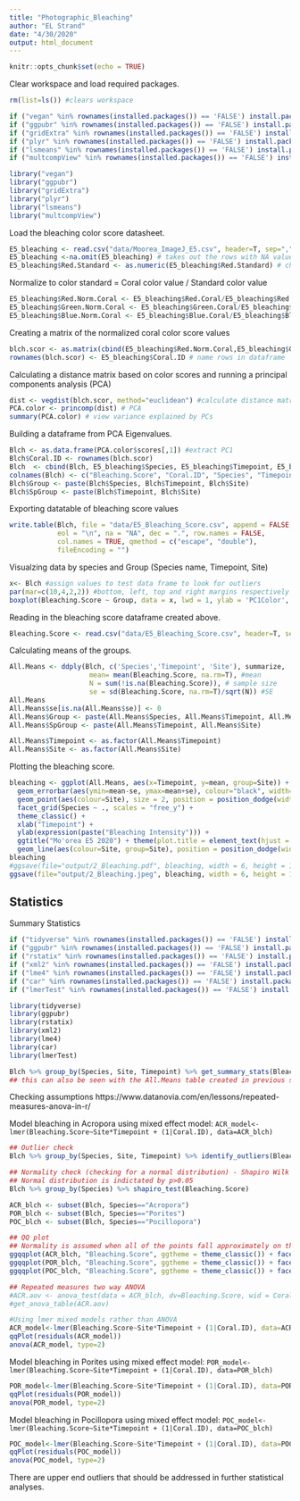 ```yaml
---
title: "Photographic_Bleaching"
author: "EL Strand"
date: "4/30/2020"
output: html_document
---
```


```r
knitr::opts_chunk$set(echo = TRUE)
```

Clear workspace and load required packages. 
```r
rm(list=ls()) #clears workspace 

if ("vegan" %in% rownames(installed.packages()) == 'FALSE') install.packages('vegan') 
if ("ggpubr" %in% rownames(installed.packages()) == 'FALSE') install.packages('ggpubr') 
if ("gridExtra" %in% rownames(installed.packages()) == 'FALSE') install.packages('gridExtra') 
if ("plyr" %in% rownames(installed.packages()) == 'FALSE') install.packages('plyr') 
if ("lsmeans" %in% rownames(installed.packages()) == 'FALSE') install.packages('lsmeans') 
if ("multcompView" %in% rownames(installed.packages()) == 'FALSE') install.packages('multcompView') 

library("vegan")
library("ggpubr")
library("gridExtra")
library("plyr") 
library("lsmeans")
library("multcompView")
```

Load the bleaching color score datasheet. 
```r
E5_bleaching <- read.csv("data/Moorea_ImageJ_E5.csv", header=T, sep=",", na.string="NA") #read in data file
E5_bleaching <-na.omit(E5_bleaching) # takes out the rows with NA value
E5_bleaching$Red.Standard <- as.numeric(E5_bleaching$Red.Standard) # changing Red Standard values to numeric instead of factor
```

Normalize to color standard
= Coral color value / Standard color value
```r
E5_bleaching$Red.Norm.Coral <- E5_bleaching$Red.Coral/E5_bleaching$Red.Standard 
E5_bleaching$Green.Norm.Coral <- E5_bleaching$Green.Coral/E5_bleaching$Green.Standard
E5_bleaching$Blue.Norm.Coral <- E5_bleaching$Blue.Coral/E5_bleaching$Blue.Standard 
```

Creating a matrix of the normalized coral color score values
```r
blch.scor <- as.matrix(cbind(E5_bleaching$Red.Norm.Coral,E5_bleaching$Green.Norm.Coral,E5_bleaching$Blue.Norm.Coral))
rownames(blch.scor) <- E5_bleaching$Coral.ID # name rows in dataframe
```

Calculating a distance matrix based on color scores and running a principal components analysis (PCA)
```r
dist <- vegdist(blch.scor, method="euclidean") #calculate distance matrix of color scores
PCA.color <- princomp(dist) # PCA
summary(PCA.color) # view variance explained by PCs
```

Building a dataframe from PCA Eigenvalues. 
```r
Blch <- as.data.frame(PCA.color$scores[,1]) #extract PC1
Blch$Coral.ID <- rownames(blch.scor)
Blch  <- cbind(Blch, E5_bleaching$Species, E5_bleaching$Timepoint, E5_bleaching$Site) #make a dataframe of PC1 and experiment factors
colnames(Blch) <- c("Bleaching.Score", "Coral.ID", "Species", "Timepoint", "Site")
Blch$Group <- paste(Blch$Species, Blch$Timepoint, Blch$Site)
Blch$SpGroup <- paste(Blch$Timepoint, Blch$Site)
```

Exporting datatable of bleaching score values
```r
write.table(Blch, file = "data/E5_Bleaching_Score.csv", append = FALSE, quote = TRUE, sep = ",",
            eol = "\n", na = "NA", dec = ".", row.names = FALSE,
            col.names = TRUE, qmethod = c("escape", "double"),
            fileEncoding = "")
```

Visualzing data by species and Group (Species name, Timepoint, Site)
```r
x<- Blch #assign values to test data frame to look for outliers
par(mar=c(10,4,2,2)) #bottom, left, top and right margins respectively
boxplot(Bleaching.Score ~ Group, data = x, lwd = 1, ylab = 'PC1Color', las=2, cex=0.8) #plot boxplot of PC1 color score by Group: Species, Timepoint, Site 
```

Reading in the bleaching score dataframe created above.
```r
Bleaching.Score <- read.csv("data/E5_Bleaching_Score.csv", header=T, sep=",", na.string="NA") #read in data file
```

Calculating means of the groups.  
```r
All.Means <- ddply(Blch, c('Species','Timepoint', 'Site'), summarize,
                    mean= mean(Bleaching.Score, na.rm=T), #mean 
                    N = sum(!is.na(Bleaching.Score)), # sample size
                    se = sd(Bleaching.Score, na.rm=T)/sqrt(N)) #SE
All.Means
All.Means$se[is.na(All.Means$se)] <- 0
All.Means$Group <- paste(All.Means$Species, All.Means$Timepoint, All.Means$Site)
All.Means$SpGroup <- paste(All.Means$Timepoint, All.Means$Site)

All.Means$Timepoint <- as.factor(All.Means$Timepoint)
All.Means$Site <- as.factor(All.Means$Site)

```

Plotting the bleaching score. 
```r
bleaching <- ggplot(All.Means, aes(x=Timepoint, y=mean, group=Site)) + 
  geom_errorbar(aes(ymin=mean-se, ymax=mean+se), colour="black", width=0.1, position = position_dodge(width = 0.1)) +
  geom_point(aes(colour=Site), size = 2, position = position_dodge(width = 0.1)) +
  facet_grid(Species ~ ., scales = "free_y") +
  theme_classic() + 
  xlab("Timepoint") +
  ylab(expression(paste("Bleaching Intensity"))) + 
  ggtitle("Mo'orea E5 2020") + theme(plot.title = element_text(hjust = 0.5)) + 
  geom_line(aes(colour=Site, group=Site), position = position_dodge(width = 0.1), alpha=0.4) # colour, group both depend on cond2
bleaching
#ggsave(file="output/2_Bleaching.pdf", bleaching, width = 6, height = 10, units = c("in"))
ggsave(file="output/2_Bleaching.jpeg", bleaching, width = 6, height = 10, units = c("in"))
```

## Statistics 

Summary Statistics 
```r
if ("tidyverse" %in% rownames(installed.packages()) == 'FALSE') install.packages('tidyverse') 
if ("ggpubr" %in% rownames(installed.packages()) == 'FALSE') install.packages('ggpubr') 
if ("rstatix" %in% rownames(installed.packages()) == 'FALSE') install.packages('rstatix') 
if ("xml2" %in% rownames(installed.packages()) == 'FALSE') install.packages('xml2') 
if ("lme4" %in% rownames(installed.packages()) == 'FALSE') install.packages('lme4') 
if ("car" %in% rownames(installed.packages()) == 'FALSE') install.packages('car') 
if ("lmerTest" %in% rownames(installed.packages()) == 'FALSE') install.packages('lmerTest') 

library(tidyverse)
library(ggpubr)
library(rstatix)
library(xml2)
library(lme4)
library(car)
library(lmerTest)

Blch %>% group_by(Species, Site, Timepoint) %>% get_summary_stats(Bleaching.Score, type = "mean_sd")
## this can also be seen with the All.Means table created in previous steps
```


Checking assumptions 
https://www.datanovia.com/en/lessons/repeated-measures-anova-in-r/

Model bleaching in Acropora using mixed effect model: `ACR_model<-lmer(Bleaching.Score~Site*Timepoint + (1|Coral.ID), data=ACR_blch)`
```r
## Outlier check
Blch %>% group_by(Species, Site, Timepoint) %>% identify_outliers(Bleaching.Score)

## Normality check (checking for a normal distribution) - Shapiro Wilk's Test of Normality
## Normal distribution is indictated by p>0.05
Blch %>% group_by(Species) %>% shapiro_test(Bleaching.Score)

ACR_blch <- subset(Blch, Species=="Acropora")
POR_blch <- subset(Blch, Species=="Porites")
POC_blch <- subset(Blch, Species=="Pocillopora")

## QQ plot 
## Normality is assumed when all of the points fall approximately on the reference line (aka don't want tails on either end)
ggqqplot(ACR_blch, "Bleaching.Score", ggtheme = theme_classic()) + facet_grid(Site ~ Timepoint, labeller = "label_both")
ggqqplot(POR_blch, "Bleaching.Score", ggtheme = theme_classic()) + facet_grid(Site ~ Timepoint, labeller = "label_both")
ggqqplot(POC_blch, "Bleaching.Score", ggtheme = theme_classic()) + facet_grid(Site ~ Timepoint, labeller = "label_both")

## Repeated measures two way ANOVA 
#ACR.aov <- anova_test(data = ACR_blch, dv=Bleaching.Score, wid = Coral.ID, within = c(Site, Timepoint))
#get_anova_table(ACR.aov)

#Using lmer mixed models rather than ANOVA
ACR_model<-lmer(Bleaching.Score~Site*Timepoint + (1|Coral.ID), data=ACR_blch)
qqPlot(residuals(ACR_model))
anova(ACR_model, type=2)

```

Model bleaching in Porites using mixed effect model: `POR_model<-lmer(Bleaching.Score~Site*Timepoint + (1|Coral.ID), data=POR_blch)`
```r
POR_model<-lmer(Bleaching.Score~Site*Timepoint + (1|Coral.ID), data=POR_blch)
qqPlot(residuals(POR_model))
anova(POR_model, type=2)
```

Model bleaching in Pocillopora using mixed effect model: `POC_model<-lmer(Bleaching.Score~Site*Timepoint + (1|Coral.ID), data=POC_blch)`
```r
POC_model<-lmer(Bleaching.Score~Site*Timepoint + (1|Coral.ID), data=POC_blch)
qqPlot(residuals(POC_model))
anova(POC_model, type=2)
```

There are upper end outliers that should be addressed in further statistical analyses.  













